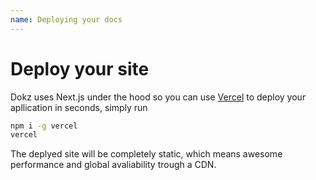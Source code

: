 ```yaml
---
name: Deploying your docs
---
```


# Deploy your site

Dokz uses Next.js under the hood so you can use [Vercel](https://vercel.com/) to deploy your apllication in seconds, simply run

```bash
npm i -g vercel
vercel
```

The deplyed site will be completely static, which means awesome performance and global avaliability trough a CDN.
